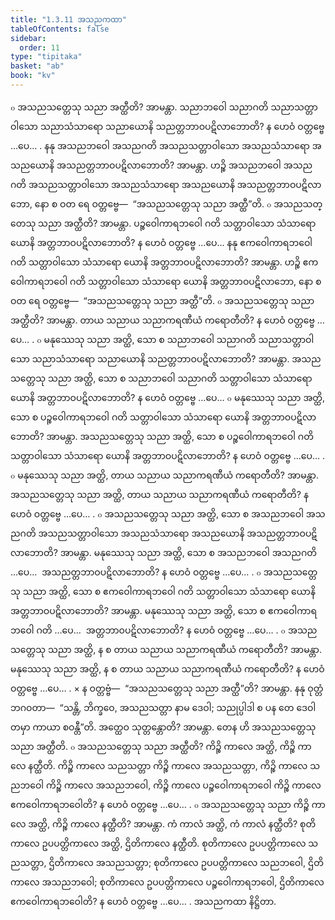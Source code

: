 ```yaml
---
title: "1.3.11 အသညကထာ"
tableOfContents: false
sidebar:
  order: 11
type: "tipitaka"
basket: "ab"
book: "kv"
---
```



<DynamicBreadcrumb />

<Division number="381" book="kv" e="ch" v="32" p="196">

<Paragraph number="1253" book="kv">
๐ အသညသတ္တေသု သညာ အတ္ထီတိ? အာမန္တာ. သညာဘဝေါ သညာဂတိ သညာသတ္တာဝါသော သညာသံသာရော သညာယောနိ သညတ္တဘာဝပဋိလာဘောတိ? န ဟေဝံ ဝတ္တဗ္ဗေ …ပေ… .
</Paragraph>

<Paragraph number="1254" book="kv">
နနု အသညဘဝေါ အသညဂတိ အသညသတ္တာဝါသော အသညသံသာရော အသညယောနိ အသညတ္တဘာဝပဋိလာဘောတိ? အာမန္တာ. ဟဉ္စိ အသညဘဝေါ အသညဂတိ အသညသတ္တာဝါသော အသညသံသာရော အသညယောနိ အသညတ္တဘာဝပဋိလာဘော, နော စ ဝတ ရေ ဝတ္တဗ္ဗေ—  “အသညသတ္တေသု သညာ အတ္ထီ”တိ.
</Paragraph>

<Paragraph number="1255" book="kv">
๐ အသညသတ္တေသု သညာ အတ္ထီတိ? အာမန္တာ. ပဉ္စဝေါကာရဘဝေါ ဂတိ သတ္တာဝါသော သံသာရော ယောနိ အတ္တဘာဝပဋိလာဘောတိ? န ဟေဝံ ဝတ္တဗ္ဗေ …ပေ…
</Paragraph>

<Paragraph number="1256" book="kv">
နနု ဧကဝေါကာရဘဝေါ ဂတိ သတ္တာဝါသော သံသာရော ယောနိ အတ္တဘာဝပဋိလာဘောတိ? အာမန္တာ. ဟဉ္စိ ဧကဝေါကာရဘဝေါ ဂတိ သတ္တာဝါသော သံသာရော ယောနိ အတ္တဘာဝပဋိလာဘော, နော စ ဝတ ရေ ဝတ္တဗ္ဗေ—  “အသညသတ္တေသု သညာ အတ္ထီ”တိ.
</Paragraph>

<Paragraph number="1257" book="kv">
๐ အသညသတ္တေသု သညာ အတ္ထီတိ? အာမန္တာ. တာယ သညာယ သညာကရဏီယံ ကရောတီတိ? န ဟေဝံ ဝတ္တဗ္ဗေ …ပေ… .
</Paragraph>

</Division>
<Division number="382" book="kv" e="ch" v="32" p="197">

<Paragraph number="1258" book="kv">
๐ မနုဿေသု သညာ အတ္ထိ, သော စ သညာဘဝေါ သညာဂတိ သညာသတ္တာဝါသော သညာသံသာရော သညာယောနိ သညတ္တဘာဝပဋိလာဘောတိ? အာမန္တာ. အသညသတ္တေသု သညာ အတ္ထိ, သော စ သညာဘဝေါ သညာဂတိ သတ္တာဝါသော သံသာရော ယောနိ အတ္တဘာဝပဋိလာဘောတိ? န ဟေဝံ ဝတ္တဗ္ဗေ …ပေ…
</Paragraph>

<Paragraph number="1259" book="kv">
๐ မနုဿေသု သညာ အတ္ထိ, သော စ ပဉ္စဝေါကာရဘဝေါ ဂတိ သတ္တာဝါသော သံသာရော ယောနိ အတ္တဘာဝပဋိလာဘောတိ? အာမန္တာ. အသညသတ္တေသု သညာ အတ္ထိ, သော စ ပဉ္စဝေါကာရဘဝေါ ဂတိ သတ္တာဝါသော သံသာရော ယောနိ အတ္တဘာဝပဋိလာဘောတိ? န ဟေဝံ ဝတ္တဗ္ဗေ …ပေ… .
</Paragraph>

<Paragraph number="1260" book="kv">
๐ မနုဿေသု သညာ အတ္ထိ, တာယ သညာယ သညာကရဏီယံ ကရောတီတိ? အာမန္တာ. အသညသတ္တေသု သညာ အတ္ထိ, တာယ သညာယ သညာကရဏီယံ ကရောတီတိ? န ဟေဝံ ဝတ္တဗ္ဗေ …ပေ… .
</Paragraph>

<Paragraph number="1261" book="kv">
๐ အသညသတ္တေသု သညာ အတ္ထိ, သော စ အသညဘဝေါ အသညဂတိ အသညသတ္တာဝါသော အသညသံသာရော အသညယောနိ အသညတ္တဘာဝပဋိလာဘောတိ? အာမန္တာ. မနုဿေသု သညာ အတ္ထိ, သော စ အသညဘဝေါ အသညဂတိ …ပေ…  အသညတ္တဘာဝပဋိလာဘောတိ? န ဟေဝံ ဝတ္တဗ္ဗေ …ပေ… .
</Paragraph>

<Paragraph number="1262" book="kv">
๐ အသညသတ္တေသု သညာ အတ္ထိ, သော စ ဧကဝေါကာရဘဝေါ ဂတိ သတ္တာဝါသော သံသာရော ယောနိ အတ္တဘာဝပဋိလာဘောတိ? အာမန္တာ. မနုဿေသု သညာ အတ္ထိ, သော စ ဧကဝေါကာရဘဝေါ ဂတိ …ပေ…  အတ္တဘာဝပဋိလာဘောတိ? န ဟေဝံ ဝတ္တဗ္ဗေ …ပေ… .
</Paragraph>

<Paragraph number="1263" book="kv">
๐ အသညသတ္တေသု သညာ အတ္ထိ, န စ တာယ သညာယ သညာကရဏီယံ ကရောတီတိ? အာမန္တာ. မနုဿေသု သညာ အတ္ထိ, န စ တာယ သညာယ သညာကရဏီယံ ကရောတီတိ? န ဟေဝံ ဝတ္တဗ္ဗေ …ပေ… .
</Paragraph>

</Division>
<Division number="383" book="kv" e="ch" v="32" p="198">

<Paragraph number="1264" book="kv">
× န ဝတ္တဗ္ဗံ—  “အသညသတ္တေသု သညာ အတ္ထီ”တိ? အာမန္တာ. နနု ဝုတ္တံ ဘဂဝတာ—  “သန္တိ, ဘိက္ခဝေ, အသညသတ္တာ နာမ ဒေဝါ; သညုပ္ပါဒါ စ ပန တေ ဒေဝါ တမှာ ကာယာ စဝန္တီ”တိ. အတ္ထေဝ သုတ္တန္တောတိ? အာမန္တာ. တေန ဟိ အသညသတ္တေသု သညာ အတ္ထီတိ.
</Paragraph>

<Paragraph number="1265" book="kv">
๐ အသညသတ္တေသု သညာ အတ္ထီတိ? ကိဉ္စိ ကာလေ အတ္ထိ, ကိဉ္စိ ကာလေ နတ္ထီတိ. ကိဉ္စိ ကာလေ သညသတ္တာ ကိဉ္စိ ကာလေ အသညသတ္တာ, ကိဉ္စိ ကာလေ သညဘဝေါ ကိဉ္စိ ကာလေ အသညဘဝေါ, ကိဉ္စိ ကာလေ ပဉ္စဝေါကာရဘဝေါ ကိဉ္စိ ကာလေ ဧကဝေါကာရဘဝေါတိ? န ဟေဝံ ဝတ္တဗ္ဗေ …ပေ… .
</Paragraph>

<Paragraph number="1266" book="kv">
๐ အသညသတ္တေသု သညာ ကိဉ္စိ ကာလေ အတ္ထိ, ကိဉ္စိ ကာလေ နတ္ထီတိ? အာမန္တာ. ကံ ကာလံ အတ္ထိ, ကံ ကာလံ နတ္ထီတိ? စုတိကာလေ ဥပပတ္တိကာလေ အတ္ထိ, ဌိတိကာလေ နတ္ထီတိ. စုတိကာလေ ဥပပတ္တိကာလေ သညသတ္တာ, ဌိတိကာလေ အသညသတ္တာ; စုတိကာလေ ဥပပတ္တိကာလေ သညဘဝေါ, ဌိတိကာလေ အသညဘဝေါ; စုတိကာလေ ဥပပတ္တိကာလေ ပဉ္စဝေါကာရဘဝေါ, ဌိတိကာလေ ဧကဝေါကာရဘဝေါတိ? န ဟေဝံ ဝတ္တဗ္ဗေ …ပေ… .

</Paragraph>
</Division>

<Paragraph number="1267" type="center" book="kv">
အသညကထာ နိဋ္ဌိတာ.
</Paragraph>